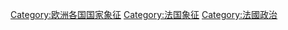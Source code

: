 [[Category:欧洲各国国家象征|Category:欧洲各国国家象征]]
[[Category:法国象征|Category:法国象征]]
[[Category:法國政治|Category:法國政治]]
